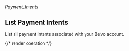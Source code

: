 ###### *Payment_Intents*

## List Payment Intents

List all payment intents associated with your Belvo account.

{/* render operation */}
